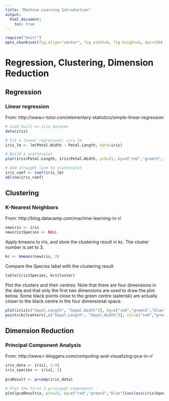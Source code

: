 ```yaml
---
title: "Machine Learning Introduction"
output: 
  html_document:
    toc: true
---
```


```r
require("knitr")
opts_chunk$set(fig.align="center", fig.width=6, fig.height=6, dpi=150)

```

# Regression, Clustering, Dimension Reduction

## Regression
### Linear regression 

From: http://www.r-tutor.com/elementary-statistics/simple-linear-regression

```r
# Load built-in iris dataset 
data(iris)

# Fit a linear regression: iris_lm
iris_lm <- lm(Petal.Width ~ Petal.Length, data=iris)

# Build a scatterplot
plot(iris$Petal.Length, iris$Petal.Width, pch=21, bg=c("red","green3","blue")[unclass(iris$Species)])

# Add straight line to scatterplot
iris_coef <- coef(iris_lm)
abline(iris_coef)
```

## Clustering
### K-Nearest Neighbors 

From: http://blog.datacamp.com/machine-learning-in-r/

```r
newiris <- iris
newiris$Species <- NULL
```

Apply kmeans to iris, and store the clustering result in kc. The cluster number is set to 3.

```r
kc <- kmeans(newiris, 3)
```

Compare the Species label with the clustering result

```r
table(iris$Species, kc$cluster)
```            

Plot the clusters and their centres. Note that there are four dimensions in the data and that only the first two dimensions are used to draw the plot below. Some black points close to the green centre (asterisk) are actually closer to the black centre in the four dimensional space.

```r
plot(iris[c("Sepal.Length", "Sepal.Width")], bg=c("red","green3","blue")[kc$cluster], pch=21)
points(kc$centers[,c("Sepal.Length", "Sepal.Width")], col=c("red","green3","blue"), pch=8, cex=2)
```

## Dimension Reduction
### Principal Component Analysis

From: http://www.r-bloggers.com/computing-and-visualizing-pca-in-r/

```r
iris_data <- iris[, 1:4]
iris_species <- iris[, 5]
 
pcaResult <- prcomp(iris_data) 

# Plot the first 2 principal components
plot(pcaResult$x, pch=21, bg=c("red","green3","blue")[unclass(iris$Species)]) 
```